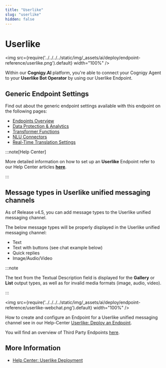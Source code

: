 ```yaml
---
title: "Userlike" 
slug: "userlike" 
hidden: false 
---
```


# Userlike

<img src={require('../../../../static/img/_assets/ai/deploy/endpoint-reference/userlike.png').default} width="100%" />

Within our **Cognigy.AI** platform, you're able to connect your Cognigy Agent to your **Userlike Bot Operator** by using our Userlike Endpoint.

## Generic Endpoint Settings

Find out about the generic endpoint settings available with this endpoint on the following pages:

- [Endpoints Overview](../endpoints/overview.mdx) 
- [Data Protection & Analytics](../endpoints/data-protection-and-analytics.mdx)
- [Transformer Functions](../endpoints/transformers/transformers.mdx) 
- [NLU Connectors](../../empower/nlu/external/nlu-connectors.mdx)
- [Real-Time Translation Settings](../endpoints/real-time-translation-settings.mdx)

:::note[Help Center]

  More detailed information on how to set up an **Userlike** Endpoint refer to our Help Center articles [**here**](https://support.cognigy.com/hc/en-us/articles/360016310079).

:::

## Message types in Userlike unified messaging channels

As of Release v4.5, you can add message types to the Userlike unified messaging channel.

The below message types will be properly displayed in the Userlike unified messaging channel:

- Text 
- Text with buttons (see chat example below) 
- Quick replies 
- Image/Audio/Video 

:::note

  The text from the Textual Description field is displayed for the **Gallery** or **List** output types, as well as for invalid media formats (image, audio, video).

:::

<img src={require('../../../../static/img/_assets/ai/deploy/endpoint-reference/userlike-webchat.png').default} width="100%" />

How to create and configure an Endpoint for a Userlike unified messaging channel see in our Help-Center [Userlike: Deploy an Endpoint](https://support.cognigy.com/hc/en-us/articles/360016310079).

You will find an overview of Third Party Endpoints [here](../endpoints/overview.mdx).

## More Information

- [Help Center: Userlike Deployment](https://support.cognigy.com/hc/en-us/articles/360016310079)
